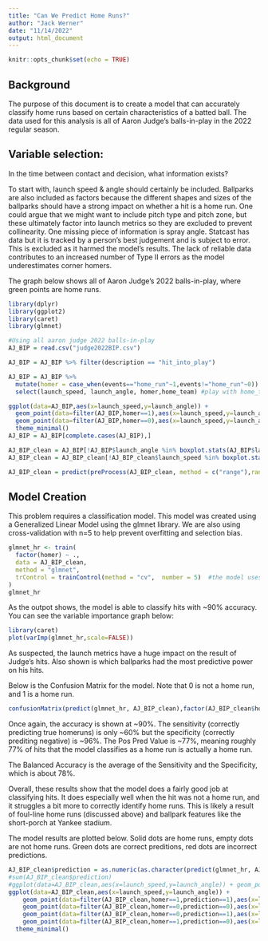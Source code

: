 ```yaml
---
title: "Can We Predict Home Runs?"
author: "Jack Werner"
date: "11/14/2022"
output: html_document
---
```


```r
knitr::opts_chunk$set(echo = TRUE)
```

## Background

The purpose of this document is to create a model that can accurately classify home runs based on certain characteristics of a batted ball. The data used for this analysis is all of Aaron Judge's balls-in-play in the 2022 regular season. 

## Variable selection: 
In the time between contact and decision, what information exists? 

To start with, launch speed & angle should certainly be included. Ballparks are also included as factors because the different shapes and sizes of the ballparks should have a strong impact on whether a hit is a home run. One could argue that we might want to include pitch type and pitch zone, but these ultimately factor into launch metrics so they are excluded to prevent collinearity. One missing piece of information is spray angle. Statcast has data but it is tracked by a person's best judgement and is subject to error. This is excluded as it harmed the model's results. The lack of reliable data contributes to an increased number of Type II errors as the model underestimates corner homers.

The graph below shows all of Aaron Judge's 2022 balls-in-play, where green points are home runs. 

```r
library(dplyr)
library(ggplot2)
library(caret)
library(glmnet)

#Using all aaron judge 2022 balls-in-play
AJ_BIP = read.csv("judge2022BIP.csv")

AJ_BIP = AJ_BIP %>% filter(description == "hit_into_play")

AJ_BIP = AJ_BIP %>% 
  mutate(homer = case_when(events=="home_run"~1,events!="home_run"~0)) %>% 
  select(launch_speed, launch_angle, homer,home_team) #play with home_team, fielder, zone,etc

ggplot(data=AJ_BIP,aes(x=launch_speed,y=launch_angle)) + 
  geom_point(data=filter(AJ_BIP,homer==1),aes(x=launch_speed,y=launch_angle),color="darkgreen")+
  geom_point(data=filter(AJ_BIP,homer==0),aes(x=launch_speed,y=launch_angle),shape=21,color="darkgrey")+
  theme_minimal()
AJ_BIP = AJ_BIP[complete.cases(AJ_BIP),]

AJ_BIP_clean = AJ_BIP[!AJ_BIP$launch_angle %in% boxplot.stats(AJ_BIP$launch_angle)$out,]
AJ_BIP_clean = AJ_BIP_clean[!AJ_BIP_clean$launch_speed %in% boxplot.stats(AJ_BIP_clean$launch_speed)$out,]

AJ_BIP_clean = predict(preProcess(AJ_BIP_clean, method = c("range"),rangeBounds = c(0, 1)),AJ_BIP_clean)
```

## Model Creation
This problem requires a classification model. This model was created using a Generalized Linear Model using the glmnet library. We are also using cross-validation with n=5 to help prevent overfitting and selection bias. 


```r
glmnet_hr <- train(
  factor(homer) ~ .,
  data = AJ_BIP_clean,
  method = "glmnet",
  trControl = trainControl(method = "cv",  number = 5)  #the model uses cross validation n=5 to ensure it isn't overfitting
)
glmnet_hr
```

As the outpot shows, the model is able to classify hits with ~90% accuracy. You can see the variable importance graph below:

```r
library(caret)
plot(varImp(glmnet_hr,scale=FALSE)) 
```

As suspected, the launch metrics have a huge impact on the result of Judge's hits. Also shown is which ballparks had the most predictive power on his hits. 

Below is the Confusion Matrix for the model. Note that 0 is not a home run, and 1 is a home run. 

```r
confusionMatrix(predict(glmnet_hr, AJ_BIP_clean),factor(AJ_BIP_clean$homer),positive="1")
```

Once again, the accuracy is shown at ~90%. The sensitivity (correctly predicting true homeruns) is only ~60% but the specificity (correctly prediting negative) is ~96%. The Pos Pred Value is ~77%, meaning roughly 77% of hits that the model classifies as a home run is actually a home run. 

The Balanced Accuracy is the average of the Sensitivity and the Specificity, which is about 78%. 

Overall, these results show that the model does a fairly good job at classifying hits. It does especially well when the hit was not a home run, and it struggles a bit more to correctly identify home runs. This is likely a result of foul-line home runs (discussed above) and ballpark features like the short-porch at Yankee stadium. 

The model results are plotted below. Solid dots are home runs, empty dots are not home runs. Green dots are correct preditions, red dots are incorrect predictions. 

```r
AJ_BIP_clean$prediction = as.numeric(as.character(predict(glmnet_hr, AJ_BIP_clean)))
#sum(AJ_BIP_clean$prediction)
#ggplot(data=AJ_BIP_clean,aes(x=launch_speed,y=launch_angle)) + geom_point(color=AJ_BIP_clean$zone)
ggplot(data=AJ_BIP_clean,aes(x=launch_speed,y=launch_angle)) + 
    geom_point(data=filter(AJ_BIP_clean,homer==1,prediction==1),aes(x=launch_speed,y=launch_angle),color="darkgreen")+
    geom_point(data=filter(AJ_BIP_clean,homer==0,prediction==0),aes(x=launch_speed,y=launch_angle),shape=21,color="darkgreen")+
    geom_point(data=filter(AJ_BIP_clean,homer==0,prediction==1),aes(x=launch_speed,y=launch_angle),shape=21,color="red")+
    geom_point(data=filter(AJ_BIP_clean,homer==1,prediction==0),aes(x=launch_speed,y=launch_angle),color="red")+
  theme_minimal()

```



